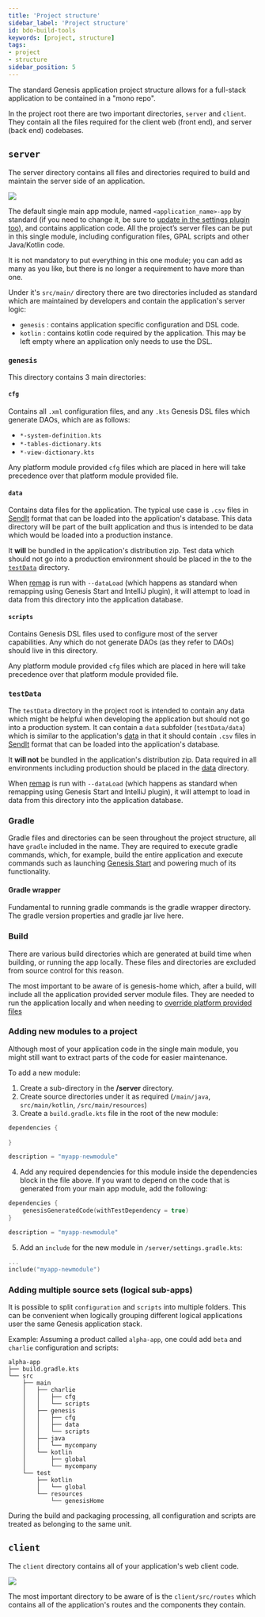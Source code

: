 ```yaml
---
title: 'Project structure'
sidebar_label: 'Project structure'
id: bdo-build-tools
keywords: [project, structure]
tags:
- project
- structure
sidebar_position: 5
---
```


The standard Genesis application project structure allows for a full-stack application to be contained in a "mono repo".

In the project root there are two important directories, `server` and `client`. They contain all the files required for the client web (front end), and server (back end) codebases.


## `server`

The server directory contains all files and directories required to build and maintain the server side of an application.

![](/img/003_build-deploy-operate/project-structure/server.png)

The default single main app module, named `<application_name>-app` by standard (if you need to change it, be sure to [update in the settings plugin too](/build-deploy-operate/build/plugins/#main-module-name)), and contains application code. All the project’s server files can be put in this single module, including configuration files, GPAL scripts and other Java/Kotlin code. 

It is not mandatory to put everything in this one module; you can add as many as you like, but there is no longer a requirement to have more than one.

Under it's `src/main/` directory there are two directories included as standard which are maintained by developers and contain the application's server logic:

- `genesis` : contains application specific configuration and DSL code. 
- `kotlin` : contains kotlin code required by the application. This may be left empty where an application only needs to use the DSL.

### `genesis`
This directory contains 3 main directories:

#### `cfg` 

Contains all `.xml` configuration files, and any `.kts` Genesis DSL files which generate DAOs, which are as follows:

- `*-system-definition.kts`
- `*-tables-dictionary.kts`
- `*-view-dictionary.kts`

Any platform module provided `cfg` files which are placed in here will take precedence over that platform module provided file.

#### `data` 

Contains data files for the application. The typical use case is `.csv` files in [SendIt](/build-deploy-operate/operate/commands/#sendit) format that can be loaded into the application's database. This data directory will be part of the built application and thus is intended to be data which would be loaded into a production instance. 

It **will** be bundled in the application's distribution zip. Test data which should not go into a production environment should be placed in the to the [`testData`](#testdata) directory.

When [remap](/build-deploy-operate/operate/commands/remap/) is run with `--dataLoad` (which happens as standard when remapping using Genesis Start and IntelliJ plugin), it will attempt to load in data from this directory into the application database.

#### `scripts`

Contains Genesis DSL files used to configure most of the server capabilities. Any which do not generate DAOs (as they refer to DAOs) should live in this directory.

Any platform module provided `cfg` files which are placed in here will take precedence over that platform module provided file.

### `testData`

The `testData` directory in the project root is intended to contain any data which might be helpful when developing the application but should not go into a production system. It can contain a `data` subfolder (`testData/data`) which is similar to the application's [data](#data) in that it should contain `.csv` files in [SendIt](/build-deploy-operate/operate/commands/#sendit) format that can be loaded into the application's database. 

It **will not** be bundled in the application's distribution zip. Data required in all environments including production should be placed in the [data](#data) directory.

When [remap](/build-deploy-operate/operate/commands/remap/) is run with `--dataLoad` (which happens as standard when remapping using Genesis Start and IntelliJ plugin), it will attempt to load in data from this directory into the application database.

### Gradle

Gradle files and directories can be seen throughout the project structure, all have `gradle` included in the name. They are required to execute gradle commands, which, for example, build the entire application and execute commands such as launching [Genesis Start](/develop/development-environment/genesis-start/) and powering much of its functionality.

#### Gradle wrapper
Fundamental to running gradle commands is the gradle wrapper directory. The gradle version properties and gradle jar live here.

### Build

There are various build directories which are generated at build time when building, or running the app locally. These files and directories are excluded from source control for this reason.

The most important to be aware of is genesis-home which, after a build, will include all the application provided server module files. They are needed to run the application locally and when needing to [override platform provided files](/develop/server-capabilities/runtime-configuration/site-specific/#overriding-platform-provided-files)


### Adding new modules to a project

Although most of your application code in the single main module, you might still want to extract parts of the code for easier maintenance.

To add a new module: 
1. Create a sub-directory in the **/server** directory.
2. Create source directories under it as required (`/main/java`, `src/main/kotlin`, `/src/main/resources`)
3. Create a `build.gradle.kts` file in the root of the new module:

```kotlin
dependencies {
    
}

description = "myapp-newmodule"
```

4. Add any required dependencies for this module inside the dependencies block in the file above. If you want to depend on the code that is generated from your main app module, add the following: 

```kotlin
dependencies {
    genesisGeneratedCode(withTestDependency = true)
}

description = "myapp-newmodule"
```

5. Add an `include` for the new module in `/server/settings.gradle.kts`:

```kotlin
...
include("myapp-newmodule")
```

### Adding multiple source sets (logical sub-apps)

It is possible to split `configuration` and `scripts` into multiple folders. This can be convenient when logically grouping different logical applications user the same Genesis application stack.

Example: Assuming a product called `alpha-app`, one could add `beta` and `charlie` configuration and scripts:

```
alpha-app
├── build.gradle.kts
└── src
    ├── main
    │   ├── charlie
    │   │   ├── cfg
    │   │   └── scripts
    │   ├── genesis
    │   │   ├── cfg
    │   │   ├── data
    │   │   └── scripts
    │   ├── java
    │   │   └── mycompany
    │   └── kotlin
    │       ├── global
    │       └── mycompany
    └── test
        ├── kotlin
        │   └── global
        └── resources
            └── genesisHome
```

During the build and packaging processing, all configuration and scripts are treated as belonging to the same unit.


## `client`

The `client` directory contains all of your application's web client code. 

![](/img/003_build-deploy-operate/project-structure/client.png)

The most important directory to be aware of is the `client/src/routes` which contains all of the application's routes and the components they contain.